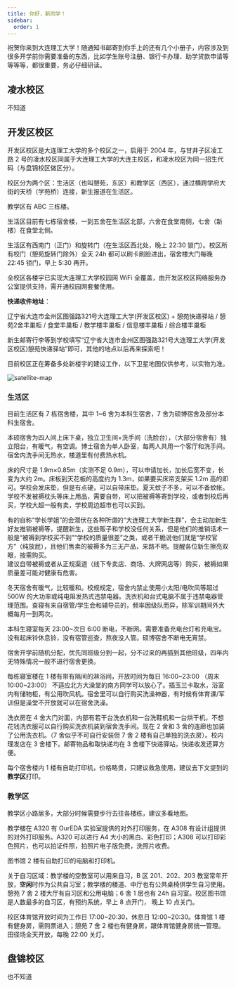 ```yaml
---
title: 你好，新同学！
sidebar:
  order: 1
---
```



祝贺你来到大连理工大学！随通知书邮寄到你手上的还有几个小册子，内容涉及到很多开学前你需要准备的东西，比如学生账号注册、银行卡办理、助学贷款申请等等等等，都很重要，务必仔细研读。

## 凌水校区

不知道

## 开发区校区

开发区校区是大连理工大学的多个校区之一，启用于 2004 年，与甘井子区凌工路 2 号的凌水校区同属于大连理工大学的大连主校区，和凌水校区为同一招生代码（与盘锦校区做区分）。

校区分为两个区：生活区（也叫憩苑，东区）和教学区（西区），通过横跨学府大街的天桥（学苑桥）连接，新生报道在生活区。

教学区有 ABC 三栋楼。

生活区目前有七栋宿舍楼，一到五舍在生活区北部，六舍在食堂南侧，七舍（新楼）在食堂北侧。

生活区有西南门（正门）和旋转门（在生活区西北处，晚上 22:30 锁门）。校区所有校门（憩苑旋转门除外）全天 24h 都可以刷卡刷脸进出，宿舍楼大门每晚 22:45 锁门，早上 5:30 再开。

全校区各楼宇已实现大连理工大学校园网 WiFi 全覆盖，由开发区校区网络服务办公室提供支持，需开通校园网套餐使用。

**快递收件地址**：

辽宁省大连市金州区图强路321号大连理工大学(开发区校区) + 憩苑快递驿站 / 憩苑2舍丰巢柜 / 食堂丰巢柜 / 教学楼丰巢柜 / 信息楼丰巢柜 / 综合楼丰巢柜

新生邮寄行李等到学校填写“辽宁省大连市金州区图强路321号大连理工大学(开发区校区)憩苑快递驿站”即可，其他的地点以后再来探索吧！

目前校区正在筹备多处新楼宇的建设工作，以下卫星地图仅供参考，以实物为准。

![satellite-map](../../../../assets/images/satellite-map.png)

### 生活区

目前生活区有 7 栋宿舍楼，其中 1~6 舍为本科生宿舍，7 舍为硕博宿舍及部分本科生宿舍。

本硕宿舍为四人间上床下桌，独立卫生间+洗手间（洗脸台），（大部分宿舍有）独立阳台，有暖气，有空调。博士宿舍为单人卧室，每两人共用一个客厅和洗手间。宿舍内洗手间无热水，楼道里有付费热水机。

床的尺寸是 1.9m×0.85m（实测不足 0.9m），可以申请加长，加长后宽不变，长变为大约 2m。床板到天花板的高度约为 1.3m，如果要买床帘支架买 1.2m 高的即可。学校会发床垫，但是有点硬，可以自带床垫。夏天蚊子不多，可以不备蚊帐。学校不发被褥枕头等床上用品，需要自带，可以把被褥等寄到学校，或者到校后再买，学校大超一般有卖，学校周边超市也可以买到。

<Aside>
    有的自称“学长学姐”的会潜伏在各种所谓的“大连理工大学新生群”，会主动加新生好友推销被褥等，提醒新生，这些贩子和学校没任何关系，但是他们的推销话术一般是“被褥到学校买不到”“学校的质量很差”之类，或者干脆说他们就是“学校官方”（纯放屁），且他们售卖的被褥多为三无产品，来路不明。提醒各位新生擦亮双眼，按需购买。<br />
    建议自带被褥或者从正规渠道（线下专卖店、商场、大牌网店等）购买，被褥如果质量差可能对健康有危害。
</Aside>

冬天宿舍有暖气，比较暖和。校规规定，宿舍内禁止使用小太阳/电吹风等超过 500W 的大功率或纯电阻发热式违禁电器。洗衣机和台式电脑不属于违禁电器管理范围。查寝有来自宿管/学生会和辅导员的，频率因级队而异，除军训期间外大概每月一到两次。

本科生寝室每天 23:00\~次日 6:00 断电，不断网。需要准备充电台灯和充电宝。没有起床铃休息铃，没有宿管巡查，熬夜没人管。硕博宿舍不断电无宵禁。

宿舍开学前随机分配，优先同班级分到一起，分不过来的再插到其他班级，四年内无特殊情况一般不进行宿舍更换。

每栋寝室楼在 1 楼有带有隔间的淋浴间，开放时间为每日 16:00\~23:00 （周末 10:00\~23:00） 不适应北方大澡堂的南方同学可以放心了。插玉兰卡取水，浴室内有储物柜，有公用吹风机。宿舍里可以自行购买洗澡神器，有时候有体育课/军训但是澡堂不开放就可以在宿舍洗澡。

洗衣房在 4 舍大门对面，内部有若干台洗衣机和一台洗鞋机和一台烘干机，不想花钱洗衣服可以自行购买洗衣机装到宿舍洗手间。现在 2 舍和 3 舍的连廊也加装了公用洗衣机。（7 舍似乎不可自行安装但 7 舍 2 楼有自己单独的洗衣房）。校内理发店在 3 舍楼下。邮寄物品和取快递均在 3 舍楼下快递驿站，快递收发还算方便。

每个宿舍楼内 1 楼有自助打印机，价格略贵，只建议救急使用，建议去下文提到的**教学区**打印。

### 教学区

教学区小路居多，大部分时候需要步行去往各楼栋，建议多看地图。

教学楼在 A320 有 OurEDA 实验室提供的对外打印服务，在 A308 有设计组提供的对外打印服务。A320 可以进行 A4 大小的黑白、彩色打印；A308 可以打印彩色照片，也可以拍证件照，拍照片电子版免费，洗照片收费。

图书馆 2 楼有自助打印的电脑和打印机。

关于自习区域：教学楼的空教室可以用来自习，B 区 201、202、203 教室常年开放，**空闲**时作为公共自习室；教学楼的楼道、中厅也有公共桌椅供学生自习使用。憩苑 7 舍 2 楼大厅有自习区和公用电脑；6 舍 1 层也有 24h 自习室。校区图书馆是人数最多的自习区，有预约系统，早上 8 点开门， 晚上 10 点关门。

校区体育馆开放时间为工作日 17:00\~20:30，休息日 12:00\~20:30。体育馆 1 楼有健身房，需购票进入；憩苑 7 舍 2 楼也有健身房，跟体育馆健身房统一管理。田径场全天开放，每晚 22:00 关灯。

## 盘锦校区

也不知道